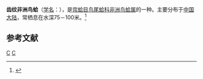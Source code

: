 {{Speciesbox
| taxon = Afrocardium exochum
| binomial_authority = (Nomura et Zinbo, 1934)<ref name="WoRMS_137733">{{cite WoRMS | id = 137733 | author = Serge Gofas | year  = 2013 | title = ''Afrocardium'' Tomlin, 1931 }}</ref>
| synonyms = ''Afrocardium infantile'' <small>(Nomura et Zinbo, 1934)</small>
}}
'''齿纹非洲鸟蛤'''（[[学名|学名]]：{{lang|la|'''''Afrocardium exochum'''''}}），是[[帘蛤目|帘蛤目]][[鸟尾蛤科|鸟尾蛤科]][[非洲鸟蛤属|非洲鸟蛤属]]的一种。主要分布于[[中国大陆|中国大陆]]，常栖息在水深75－100米。<ref>{{cite web|url=http://shell.sinica.edu.tw/chinese/shellbase_detail.php?science_no=3776|title=国际贝库：齿纹非洲鸟蛤|publisher=台湾贝类资料库|accessdate=2009-08-11}}</ref>

== 参考文献 ==
{{reflist}}
{{Taxonbar|from=Q11180412}}

[[Category:非洲鸟蛤属|C]]
[[Category:1934年描述的动物|C]]